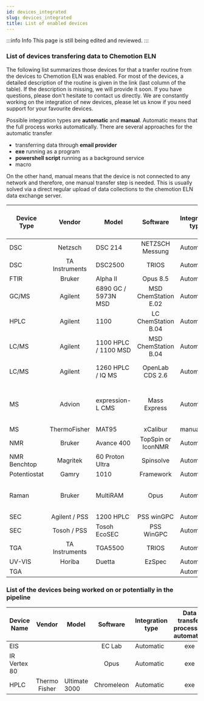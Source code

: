 ```yaml
---
id: devices_integrated
slug: devices_integrated
title: List of enabled devices
---
```


:::info Info
This page is still being edited and reviewed.
:::

### List of devices transfering data to Chemotion ELN

The following list summarizes those devices for that a tranfer routine from the devices to Chemotion ELN was enabled.
For most of the devices, a detailed description of the routine is given in the link (last column of the table). If the
description is missing, we will provide it soon. If you have questions, please don't hesitate to contact us directly. We
are constantly working on the integration of new devices, please let us know if you need support for your favourite
devices.

Possible integration types are **automatic** and **manual**. Automatic means that the full process works automatically.
There are several approaches for the automatic transfer
- transferring data through **email provider**
- **exe** running as a program
- **powershell script** running as a background service
- macro

On the other hand, manual means that the device is not connected to any network and therefore, one manual transfer step is needed. This is usually solved via a direct regular upload of data collections to the chemotion ELN data exchange server.

| Device Type | Vendor | Model | Software | Integration type | Data transfer process (if automatic) | link to details|
|---|:---:|---|:---:|---|:---:|---|
| DSC | Netzsch | DSC 214 | NETZSCH Messung | Automatic | exe | [link](/docs/eln/devices/devices_low_temperature_dsc) |
| DSC | TA Instruments | DSC2500 | TRIOS | Automatic | exe | [link](/docs/eln/devices/devices_low_temperature_dsc) |
| FTIR | Bruker | Alpha II | Opus 8.5 | Automatic | exe | [link](/docs/eln/devices/devices_ir) |
| GC/MS | Agilent | 6890 GC / 5973N MSD | MSD ChemStation E.02 | Automatic | ChemStation Macro | link |
| HPLC | Agilent | 1100 | LC ChemStation B.04 | Automatic | ChemStation Macro | link |
| LC/MS | Agilent | 1100 HPLC / 1100 MSD | MSD ChemStation B.04 | Automatic | ChemStation Macro | link |
| LC/MS | Agilent | 1260 HPLC / IQ MS | OpenLab CDS 2.6 | Automatic | Post Processing + exe | link |
| MS | Advion | expression-L CMS | Mass Express | Automatic | Advion conversion + Powershell Script | link |
| MS | ThermoFisher | MAT95 | xCalibur | manual |  | link |
| NMR | Bruker | Avance 400 | TopSpin or IconNMR | Automatic | email | [link](/docs/eln/devices_nmr) |
| NMR Benchtop | Magritek | 60 Proton Ultra | Spinsolve | Automatic | Powershell script | [link](/docs/eln/devices/devices_nmr_magritek) |
| Potentiostat | Gamry | 1010 | Framework | Automatic | exe | link |
| Raman | Bruker | MultiRAM | Opus  | Automatic | OPUS Macro + Powershell script | link |
| SEC | Agilent / PSS | 1200 HPLC | PSS winGPC | Automatic | exe | [link](/docs/eln/devices/devices_sec) |
| SEC | Tosoh / PSS | Tosoh EcoSEC | PSS WinGPC | Automatic | exe | [link](/docs/eln/devices/devices_sec) |
| TGA | TA Instruments | TGA5500 | TRIOS | Automatic | exe | link |
| UV-VIS | Horiba | Duetta | EzSpec | Automatic | exe | link |
| TGA | | | | Automatic | exe | link |

### List of the devices being worked on or potentially in the pipeline

| Device Name | Vendor | Model | Software | Integration type | Data transfer process (if automatic) |
|---|:---:|---|:---:|---|:---:|
| EIS | | | EC Lab | Automatic | exe |
| IR Vertex 80 | | | Opus | Automatic | exe |
| HPLC | Thermo Fisher | Ultimate 3000 | Chromeleon | Automatic | exe |

